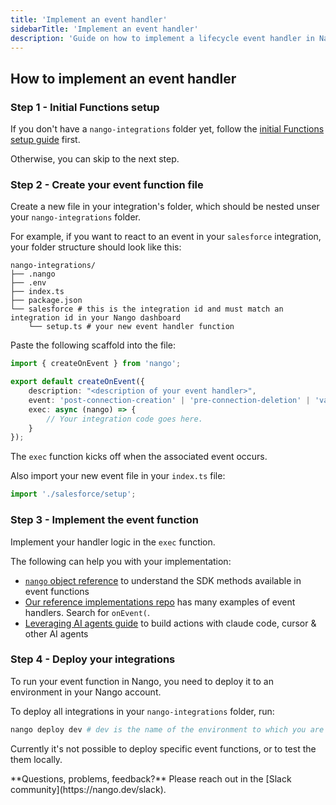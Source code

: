 ```yaml
---
title: 'Implement an event handler'
sidebarTitle: 'Implement an event handler'
description: 'Guide on how to implement a lifecycle event handler in Nango'
---
```


## How to implement an event handler

### Step 1 - Initial Functions setup

If you don't have a `nango-integrations` folder yet, follow the [initial Functions setup guide](/implementation-guides/building-integrations/functions-setup) first.

Otherwise, you can skip to the next step.

### Step 2 - Create your event function file

Create a new file in your integration's folder, which should be nested unser your `nango-integrations` folder.

For example, if you want to react to an event in your `salesforce` integration, your folder structure should look like this:

```
nango-integrations/
├── .nango
├── .env
├── index.ts
├── package.json
└── salesforce # this is the integration id and must match an integration id in your Nango dashboard
    └── setup.ts # your new event handler function
```

Paste the following scaffold into the file:

```typescript setup.ts
import { createOnEvent } from 'nango';

export default createOnEvent({
    description: "<description of your event handler>",
    event: 'post-connection-creation' | 'pre-connection-deletion' | 'validate-connection', // event to trigger on
    exec: async (nango) => {
        // Your integration code goes here.
    }
});
```

The `exec` function kicks off when the associated event occurs.

Also import your new event file in your `index.ts` file:

```typescript index.ts
import './salesforce/setup';
```

### Step 3 - Implement the event function

Implement your handler logic in the `exec` function.

The following can help you with your implementation:
- [`nango` object reference](/reference/functions) to understand the SDK methods available in event functions
- [Our reference implementations repo](https://www.nango.dev/templates) has many examples of event handlers. Search for `onEvent(`.
- [Leveraging AI agents guide](/implementation-guides/building-integrations/leverage-ai-agents) to build actions with claude code, cursor & other AI agents

### Step 4 - Deploy your integrations

To run your event function in Nango, you need to deploy it to an environment in your Nango account.

To deploy all integrations in your `nango-integrations` folder, run:
```bash
nango deploy dev # dev is the name of the environment to which you are deploying
```

Currently it's not possible to deploy specific event functions, or to test the them locally.

<Tip>
    **Questions, problems, feedback?** Please reach out in the [Slack community](https://nango.dev/slack).
</Tip>